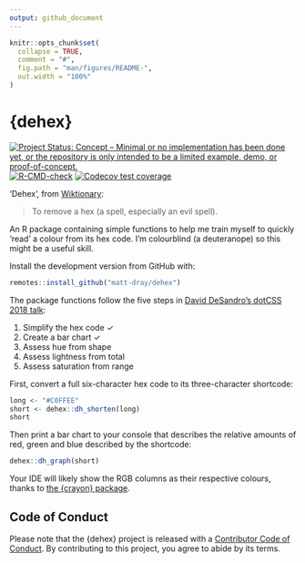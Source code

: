 ```yaml
---
output: github_document
---
```


<!-- README.md is generated from README.Rmd. Please edit that file -->

```r
knitr::opts_chunk$set(
  collapse = TRUE,
  comment = "#",
  fig.path = "man/figures/README-",
  out.width = "100%"
)
```

# {dehex}

<!-- badges: start -->
[![Project Status: Concept – Minimal or no implementation has been done
yet, or the repository is only intended to be a limited example, demo,
or
proof-of-concept.](https://www.repostatus.org/badges/latest/concept.svg)](https://www.repostatus.org/#concept)
[![R-CMD-check](https://github.com/matt-dray/dehex/workflows/R-CMD-check/badge.svg)](https://github.com/matt-dray/dehex/actions)
[![Codecov test coverage](https://codecov.io/gh/matt-dray/dehex/branch/main/graph/badge.svg)](https://codecov.io/gh/matt-dray/dehex?branch=main)
<!-- badges: end -->

'Dehex', from [Wiktionary](https://en.wiktionary.org/wiki/dehex):

> To remove a hex (a spell, especially an evil spell).

An R package containing simple functions to help me train myself to quickly 'read' a colour from its hex code. I'm colourblind (a deuteranope) so this might be a useful skill.


Install the development version from GitHub with:
 
```r
remotes::install_github("matt-dray/dehex")
```

The package functions follow the five steps in [David DeSandro's dotCSS 2018 talk](https://metafizzy.co/blog/read-color-hex-codes/):

1. Simplify the hex code ✓
1. Create a bar chart ✓
1. Assess hue from shape
1. Assess lightness from total
1. Assess saturation from range

First, convert a full six-character hex code to its three-character shortcode:

```r
long <- "#C0FFEE"
short <- dehex::dh_shorten(long)
short
```

Then print a bar chart to your console that describes the relative amounts of red, green and blue described by the shortcode:

```r
dehex::dh_graph(short)
```

Your IDE will likely show the RGB columns as their respective colours, thanks to [the {crayon} package](https://github.com/r-lib/crayon).

## Code of Conduct

Please note that the {dehex} project is released with a [Contributor Code of Conduct](https://contributor-covenant.org/version/2/0/CODE_OF_CONDUCT.html). By contributing to this project, you agree to abide by its terms.
